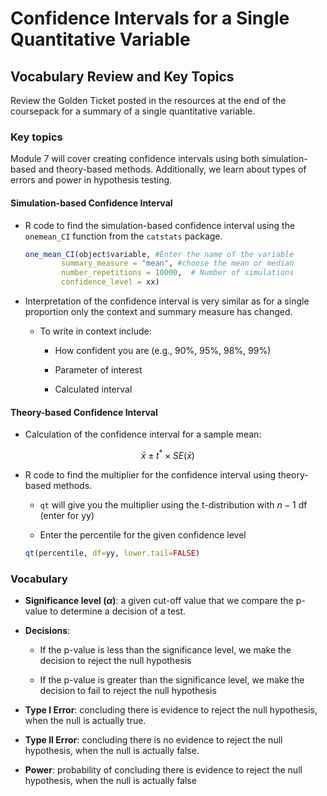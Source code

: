 # Confidence Intervals for a Single Quantitative Variable

## Vocabulary Review and Key Topics

Review the Golden Ticket posted in the resources at the end of the coursepack for a summary of a single quantitative variable.  

### Key topics

Module 7 will cover creating confidence intervals using both simulation-based and theory-based methods. Additionally, we learn about types of errors and power in hypothesis testing.

#### Simulation-based Confidence Interval {-}

* R code to find the simulation-based confidence interval using the `onemean_CI` function from the `catstats` package.


    ```r
one_mean_CI(object$variable, #Enter the name of the variable
            summary_measure = "mean", #choose the mean or median
            number_repetitions = 10000,  # Number of simulations
            confidence_level = xx)
    ```


* Interpretation of the confidence interval is very similar as for a single proportion only the context and summary measure has changed.

    * To write in context include:

        - How confident you are (e.g., 90%, 95%, 98%, 99%)
    
        - Parameter of interest
    
        - Calculated interval
        
#### Theory-based Confidence Interval {-}

* Calculation of the confidence interval for a sample mean:

$$\bar{x}\pm t^*\times SE(\bar{x})$$

* R code to find the multiplier for the confidence interval using theory-based methods.

   - `qt` will give you the multiplier using the t-distribution with $n-1$ df (enter for yy)
    
   - Enter the percentile for the given confidence level

    ```r
qt(percentile, df=yy, lower.tail=FALSE)
    ```

\newpage

### Vocabulary {-}

* **Significance level ($\alpha$)**: a given cut-off value that we compare the p-value to determine a decision of a test.

* **Decisions**: 

    * If the p-value is less than the significance level, we make the decision to reject the null hypothesis
    
    * If the p-value is greater than the significance level, we make the decision to fail to reject the null hypothesis

* **Type I Error**: concluding there is evidence to reject the null hypothesis, when the null is actually true.

* **Type II Error**: concluding there is no evidence to reject the null hypothesis, when the null is actually false.

* **Power**: probability of concluding there is evidence to reject the null hypothesis, when the null is actually false

\newpage
